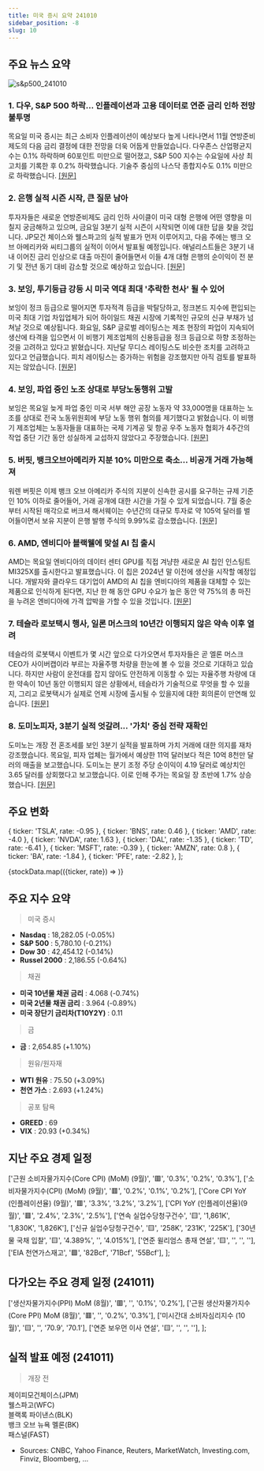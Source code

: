 ```yaml
---
title: 미국 증시 요약 241010
sidebar_position: -8
slug: 10
---
```


## 주요 뉴스 요약

![s&p500_241010](/map/241010.png)

### 1. **다우, S&P 500 하락... 인플레이션과 고용 데이터로 연준 금리 인하 전망 불투명**

목요일 미국 증시는 최근 소비자 인플레이션이 예상보다 높게 나타나면서 11월 연방준비제도의 다음 금리 결정에 대한 전망을 더욱 어둡게 만들었습니다. 다우존스 산업평균지수는 0.1% 하락하며 60포인트 미만으로 떨어졌고, S&P 500 지수는 수요일에 사상 최고치를 기록한 후 0.2% 하락했습니다. 기술주 중심의 나스닥 종합지수도 0.1% 미만으로 하락했습니다. [[원문]](https://finance.yahoo.com/news/live/stock-market-today-dow-sp-500-slip-as-inflation-jobs-data-cloud-fed-rate-cut-picture-161731639.html)

### 2. **은행 실적 시즌 시작, 큰 질문 남아**

투자자들은 새로운 연방준비제도 금리 인하 사이클이 미국 대형 은행에 어떤 영향을 미칠지 궁금해하고 있으며, 금요일 3분기 실적 시즌이 시작되면 이에 대한 답을 찾을 것입니다. JP모건 체이스와 웰스파고의 실적 발표가 먼저 이루어지고, 다음 주에는 뱅크 오브 아메리카와 씨티그룹의 실적이 이어서 발표될 예정입니다. 애널리스트들은 3분기 내내 이어진 금리 인상으로 대출 마진이 줄어들면서 이들 4개 대형 은행의 순이익이 전 분기 및 전년 동기 대비 감소할 것으로 예상하고 있습니다. [[원문]](https://finance.yahoo.com/news/the-big-question-hanging-over-banks-as-earnings-season-starts-080054257.html)

### 3. **보잉, 투기등급 강등 시 미국 역대 최대 '추락한 천사' 될 수 있어**

보잉이 정크 등급으로 떨어지면 투자적격 등급을 박탈당하고, 정크본드 지수에 편입되는 미국 최대 기업 차입업체가 되어 하이일드 채권 시장에 기록적인 규모의 신규 부채가 넘쳐날 것으로 예상됩니다. 화요일, S&P 글로벌 레이팅스는 제조 현장의 파업이 지속되어 생산에 타격을 입으면서 이 비행기 제조업체의 신용등급을 정크 등급으로 하향 조정하는 것을 고려하고 있다고 밝혔습니다. 지난달 무디스 레이팅스도 비슷한 조치를 고려하고 있다고 언급했습니다. 피치 레이팅스는 증가하는 위험을 강조했지만 아직 검토를 발표하지는 않았습니다. [[원문]](https://finance.yahoo.com/news/boeing-biggest-ever-us-fallen-172444217.html)

### 4. **보잉, 파업 중인 노조 상대로 부당노동행위 고발**

보잉은 목요일 늦게 파업 중인 미국 서부 해안 공장 노동자 약 33,000명을 대표하는 노조를 상대로 전국 노동위원회에 부당 노동 행위 혐의를 제기했다고 밝혔습니다. 이 비행기 제조업체는 노동자들을 대표하는 국제 기계공 및 항공 우주 노동자 협회가 4주간의 작업 중단 기간 동안 성실하게 교섭하지 않았다고 주장했습니다. [[원문]](https://finance.yahoo.com/news/boeing-files-unfair-labor-practice-022254897.html)

### 5. **버핏, 뱅크오브아메리카 지분 10% 미만으로 축소... 비공개 거래 가능해져**

워렌 버핏은 이제 뱅크 오브 아메리카 주식의 지분이 신속한 공시를 요구하는 규제 기준인 10% 이하로 줄어들어, 거래 공개에 대한 시간을 가질 수 있게 되었습니다. 7월 중순부터 시작된 매각으로 버크셔 해서웨이는 수년간의 대규모 투자로 약 105억 달러를 벌어들이면서 보유 지분이 은행 발행 주식의 9.99%로 감소했습니다. [[원문]](https://www.bloomberg.com/news/articles/2024-10-10/buffett-cuts-bofa-stake-below-10-letting-him-trade-in-secret?srnd=phx-markets)

### 6. **AMD, 엔비디아 블랙웰에 맞설 AI 칩 출시**

AMD는 목요일 엔비디아의 데이터 센터 GPU를 직접 겨냥한 새로운 AI 칩인 인스팅트 MI325X를 출시한다고 발표했습니다. 이 칩은 2024년 말 이전에 생산을 시작할 예정입니다. 개발자와 클라우드 대기업이 AMD의 AI 칩을 엔비디아의 제품을 대체할 수 있는 제품으로 인식하게 된다면, 지난 한 해 동안 GPU 수요가 높은 동안 약 75%의 총 마진을 누려온 엔비디아에 가격 압박을 가할 수 있을 것입니다. [[원문]](https://www.cnbc.com/2024/10/10/amd-launches-mi325x-ai-chip-to-rival-nvidias-blackwell-.html)

### 7. **테슬라 로보택시 행사, 일론 머스크의 10년간 이행되지 않은 약속 이후 열려**

테슬라의 로봇택시 이벤트가 몇 시간 앞으로 다가오면서 투자자들은 곧 엘론 머스크 CEO가 사이버캡이라 부르는 자율주행 차량을 한눈에 볼 수 있을 것으로 기대하고 있습니다. 하지만 사람이 운전대를 잡지 않아도 안전하게 이동할 수 있는 자율주행 차량에 대한 약속이 10년 동안 이행되지 않은 상황에서, 테슬라가 기술적으로 무엇을 할 수 있을지, 그리고 로봇택시가 실제로 언제 시장에 출시될 수 있을지에 대한 회의론이 만연해 있습니다. [[원문]](https://www.cnbc.com/2024/10/10/tesla-robotaxi-event-comes-after-years-of-elon-musks-missed-deadlines.html)

### 8. **도미노피자, 3분기 실적 엇갈려... '가치' 중심 전략 재확인**

도미노는 개장 전 혼조세를 보인 3분기 실적을 발표하며 가치 거래에 대한 의지를 재차 강조했습니다. 목요일, 피자 업체는 월가에서 예상한 11억 달러보다 적은 10억 8천만 달러의 매출을 보고했습니다. 도미노는 분기 조정 주당 순이익이 4.19 달러로 예상치인 3.65 달러를 상회했다고 보고했습니다. 이로 인해 주가는 목요일 장 초반에 1.7% 상승했습니다. [[원문]](https://finance.yahoo.com/news/dominos-reports-mixed-q3-results-reiterates-primary-focus-on-value-100525659.html)

## 주요 변화

  { ticker: 'TSLA', rate: -0.95 },
  { ticker: 'BNS', rate: 0.46 },
  { ticker: 'AMD', rate: -4.0 },
  { ticker: 'NVDA', rate: 1.63 },
  { ticker: 'DAL', rate: -1.35 },
  { ticker: 'TD', rate: -6.41 },
  { ticker: 'MSFT', rate: -0.39 },
  { ticker: 'AMZN', rate: 0.8 },
  { ticker: 'BA', rate: -1.84 },
  { ticker: 'PFE', rate: -2.82 },
];

{stockData.map(({ticker, rate}) => <StockCardMini key={ticker} ticker={ticker} rate={rate}></StockCardMini>)}

## 주요 지수 요약

> 미국 증시

- **Nasdaq** : 18,282.05 (-0.05%)
- **S&P 500** : 5,780.10 (-0.21%)
- **Dow 30** : 42,454.12 (-0.14%)
- **Russel 2000** : 2,186.55 (-0.64%)

> 채권

- **미국 10년물 채권 금리** : 4.068 (-0.74%)
- **미국 2년물 채권 금리** : 3.964 (-0.89%)
- **미국 장단기 금리차(T10Y2Y)** : 0.11

> 금

- **금** : 2,654.85 (+1.10%)

> 원유/원자재

- **WTI 원유** : 75.50 (+3.09%)
- **천연 가스** : 2.693 (+1.24%)

> 공포 탐욕

- **GREED** : 69
- **VIX** : 20.93 (+0.34%)

## 지난 주요 경제 일정

  ['근원 소비자물가지수(Core CPI) (MoM) (9월)', '🟥', '0.3%', '0.2%', '0.3%'],
  ['소비자물가지수(CPI) (MoM) (9월)', '🟥', '0.2%', '0.1%', '0.2%'],
  ['Core CPI YoY (인플레이션율) (9월)', '🟥', '3.3%', '3.2%', '3.2%'],
  ['CPI YoY (인플레이션율)(9월)', '🟥', '2.4%', '2.3%', '2.5%'],
  ['연속 실업수당청구건수', '🟨', '1,861K', '1,830K', '1,826K'],
  ['신규 실업수당청구건수', '🟨', '258K', '231K', '225K'],
  ['30년물 국채 입찰', '🟨', '4.389%', '', '4.015%'],
  ['연준 윌리엄스 총재 연설', '🟨', '', '', ''],
  ['EIA 천연가스재고', '🟩', '82Bcf', '71Bcf', '55Bcf'],
];

<EconomicCalendar data={eventsData} />

## 다가오는 주요 경제 일정 (241011)

  ['생산자물가지수(PPI) MoM (8월)', '🟥', '', '0.1%', '0.2%'],
  ['근원 생산자물가지수(Core PPI) MoM (8월)', '🟥', '', '0.2%', '0.3%'],
  ['미시간대 소비자심리지수 (10월)', '🟨', '', '70.9', '70.1'],
  ['연준 보우먼 이사 연설', '🟨', '', '', ''],
];

<EconomicCalendar data={nextEventsData} />

## 실적 발표 예정 (241011)

> 개장 전

제이피모건체이스(JPM)  
웰스파고(WFC)  
블랙록 파이낸스(BLK)  
뱅크 오브 뉴욕 멜론(BK)  
패스널(FAST)

- Sources: CNBC, Yahoo Finance, Reuters, MarketWatch, Investing.com, Finviz, Bloomberg, ...
